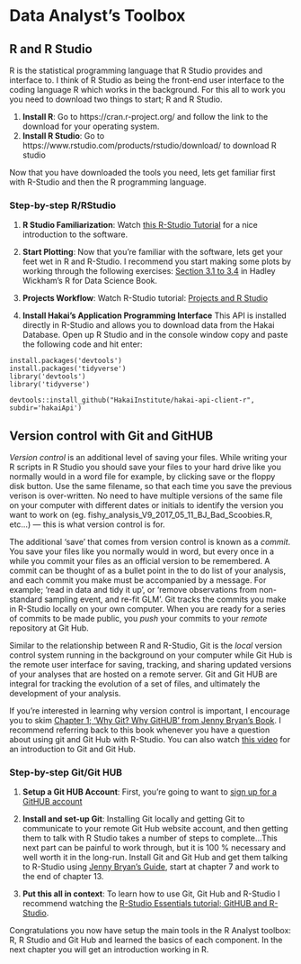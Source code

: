 # Data Analyst's Toolbox

## R and R Studio

R is the statistical programming language that R Studio provides and interface to. I think of R Studio as being the front-end user interface to the coding language R which works in the background. For this all to work you you need to download two things to start; R and R Studio.

1) __Install R__: Go to https://cran.r-project.org/ and follow the link to the download for your operating system.
2) __Install R Studio__: Go to https://www.rstudio.com/products/rstudio/download/ to download R studio

Now that you have downloaded the tools you need, lets get familiar first with R-Studio and then the R programming language.

### Step-by-step R/RStudio
1) __R Studio Familiarization__: Watch [this R-Studio Tutorial](https://www.rstudio.com/resources/webinars/rstudio-essentials-webinar-series-part-1/) for a nice introduction to the software.

2) __Start Plotting__: Now that you're familiar with the software, lets get your feet wet in R and R-Studio. I recommend you start making some plots by working through the following exercises: [Section 3.1 to 3.4](http://r4ds.had.co.nz/data-visualisation.html) in Hadley Wickham's R for Data Science Book.

3) __Projects Workflow__: Watch R-Studio tutorial: [Projects and R Studio](https://www.rstudio.com/resources/webinars/rstudio-essentials-webinar-series-managing-change-part-1/)

4) __Install Hakai's Application Programming Interface__
This API is installed directly in R-Studio and allows you to download data from the Hakai Database. Open up R Studio and in the console window copy and paste the following code and hit enter: 

```
install.packages('devtools')
install.packages('tidyverse')
library('devtools')
library('tidyverse')

devtools::install_github("HakaiInstitute/hakai-api-client-r", subdir='hakaiApi')
```

## Version control with Git and GitHUB

_Version control_ is an additional level of saving your files. While writing your R scripts in R Studio you should save your files to your hard drive like you normally would in a word file for example, by clicking save or the floppy disk button. Use the same filename, so that each time you save the previous verison is over-written. No need to have multiple versions of the same file on your computer with different dates or initials to identify the version you want to work on (eg. fishy_analysis_V9_2017_05_11_BJ_Bad_Scoobies.R, etc...) — this is what version control is for.

The additional 'save' that comes from version control is known as a _commit_. You save your files like you normally would in word, but every once in a while you commit your files as an official version to be remembered. A commit can be thought of as a bullet point in the to do list of your analysis, and each commit you make must be accompanied by a message. For example; 'read in data and tidy it up', or 'remove observations from non-standard sampling event, and re-fit GLM'. Git tracks the commits you make in R-Studio locally on your own computer. When you are ready for a series of commits to be made public, you _push_ your commits to your _remote_ repository at Git Hub. 

Similar to the relationship between R and R-Studio, Git is the _local_ version control system running in the background on your computer while Git Hub is the remote user interface for saving, tracking, and sharing updated versions of your analyses that are hosted on a remote server. Git and Git HUB are integral for tracking the evolution of a set of files, and ultimately the development of your analysis.  

If you're interested in learning why version control is important, I encourage you to skim [Chapter 1; 'Why Git? Why GitHUB' from Jenny Bryan's Book](http://happygitwithr.com/big-picture.html#why-git). I recommend referring back to this book whenever you have a question about using git and Git Hub with R-Studio. You can also watch [this video](https://www.youtube.com/watch?v=FyfwLX4HAxM) for an introduction to Git and Git Hub.

### Step-by-step Git/Git HUB

1) __Setup a Git HUB Account__: First, you're going to want to [sign up for a GitHUB account](https://github.com)

2) __Install and set-up Git__: Installing Git locally and getting Git to communicate to your remote Git Hub website account, and then getting them to talk with R Studio takes a number of steps to complete...This next part can be painful to work through, but it is 100 % necessary and well worth it in the long-run. Install Git and Git Hub and get them talking to R-Studio using [Jenny Bryan's Guide](http://happygitwithr.com/install-git.html), start at chapter 7 and work to the end of chapter 13.

3) __Put this all in context__: To learn how to use Git, Git Hub and R-Studio I recommend watching the [R-Studio Essentials tutorial; GitHUB and R-Studio](https://www.rstudio.com/resources/webinars/rstudio-essentials-webinar-series-managing-part-2/).

Congratulations you now have setup the main tools in the R Analyst toolbox: R, R Studio and Git Hub and learned the basics of each component. In the next chapter you will get an introduction working in R.



